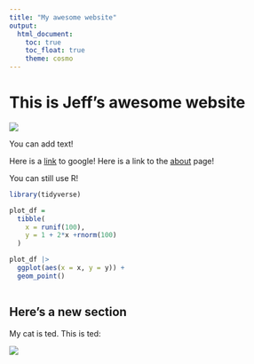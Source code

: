 ```yaml
---
title: "My awesome website"
output: 
  html_document:
    toc: true
    toc_float: true
    theme: cosmo
---
```


# This is Jeff's awesome website

![](https://media.giphy.com/media/drXGoW1iudhKw/giphy.gif)

You can add text!

Here is a [link](https://www.google.com/) to google!
Here is a link to the [about](about.html) page!


You can still use R!

```r
library(tidyverse)

plot_df = 
  tibble(
    x = runif(100),
    y = 1 + 2*x +rnorm(100)
  )

plot_df |>
  ggplot(aes(x = x, y = y)) +
  geom_point()
  

```


## Here's a new section

My cat is ted. This is ted:

![](images/ted.jpg)
